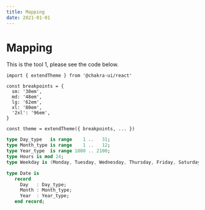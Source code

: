 ```yaml
---
title: Mapping
date: 2021-01-01
---
```


# Mapping

This is the tool 1, please see the code below.

```tsx
import { extendTheme } from '@chakra-ui/react'

const breakpoints = {
  sm: '30em',
  md: '48em',
  lg: '62em',
  xl: '80em',
  '2xl': '96em',
}

const theme = extendTheme({ breakpoints, ... })
```

```ada
type Day_type   is range    1 ..   31;
type Month_type is range    1 ..   12;
type Year_type  is range 1800 .. 2100;
type Hours is mod 24;
type Weekday is (Monday, Tuesday, Wednesday, Thursday, Friday, Saturday, Sunday);

type Date is
   record
     Day   : Day_type;
     Month : Month_type;
     Year  : Year_type;
   end record;
```

